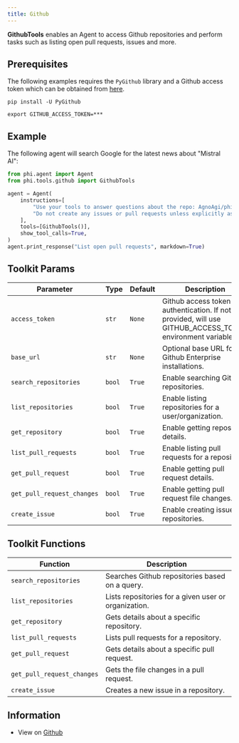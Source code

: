 ```yaml
---
title: Github
---
```


**GithubTools** enables an Agent to access Github repositories and perform tasks such as listing open pull requests, issues and more.

## Prerequisites

The following examples requires the `PyGithub` library and a Github access token which can be obtained from [here](https://github.com/settings/tokens).

```shell
pip install -U PyGithub
```

```shell
export GITHUB_ACCESS_TOKEN=***
```

## Example

The following agent will search Google for the latest news about "Mistral AI":

```python cookbook/tools/github_tools.py
from phi.agent import Agent
from phi.tools.github import GithubTools

agent = Agent(
    instructions=[
        "Use your tools to answer questions about the repo: AgnoAgi/phidata",
        "Do not create any issues or pull requests unless explicitly asked to do so",
    ],
    tools=[GithubTools()],
    show_tool_calls=True,
)
agent.print_response("List open pull requests", markdown=True)
```

## Toolkit Params

| Parameter | Type | Default | Description |
|-----------|------|---------|-------------|
| `access_token` | `str` | `None` | Github access token for authentication. If not provided, will use GITHUB_ACCESS_TOKEN environment variable. |
| `base_url` | `str` | `None` | Optional base URL for Github Enterprise installations. |
| `search_repositories` | `bool` | `True` | Enable searching Github repositories. |
| `list_repositories` | `bool` | `True` | Enable listing repositories for a user/organization. |
| `get_repository` | `bool` | `True` | Enable getting repository details. |
| `list_pull_requests` | `bool` | `True` | Enable listing pull requests for a repository. |
| `get_pull_request` | `bool` | `True` | Enable getting pull request details. |
| `get_pull_request_changes` | `bool` | `True` | Enable getting pull request file changes. |
| `create_issue` | `bool` | `True` | Enable creating issues in repositories. |

## Toolkit Functions

| Function | Description |
|----------|-------------|
| `search_repositories` | Searches Github repositories based on a query. |
| `list_repositories` | Lists repositories for a given user or organization. |
| `get_repository` | Gets details about a specific repository. |
| `list_pull_requests` | Lists pull requests for a repository. |
| `get_pull_request` | Gets details about a specific pull request. |
| `get_pull_request_changes` | Gets the file changes in a pull request. |
| `create_issue` | Creates a new issue in a repository. |

## Information

- View on [Github](https://github.com/AgnoAgi/phidata/blob/main/phi/tools/github.py)

